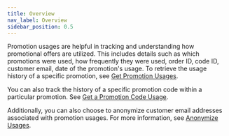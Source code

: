 ```yaml
---
title: Overview
nav_label: Overview
sidebar_position: 0.5
---
```


Promotion usages are helpful in tracking and understanding how promotional offers are utilized. This includes details such as which promotions were used, how frequently they were used, order ID, code ID, customer email, date of the promotion's usage. To retrieve the usage history of a specific promotion, see [Get Promotion Usages](/docs/api/promotions/get-promotion-codes).

You can also track the history of a specific promotion code within a particular promotion. See [Get a Promotion Code Usage](/docs/promotions/promotion-usages/get-a-promotion-code-usage).

Additionally, you can also choose to anonymize customer email addresses associated with promotion usages. For more information, see [Anonymize Usages](/docs/promotions/promotion-usages/anonymize-usages).
